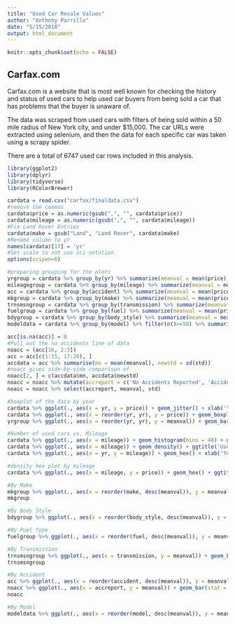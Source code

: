 ```yaml
---
title: "Used Car Resale Values"
author: "Anthony Parrillo"
date: "5/15/2018"
output: html_document
---
```


```r
knitr::opts_chunk$set(echo = FALSE)
```

## Carfax.com

Carfax.com is a website that is most well known for checking the history and status of used cars to help used car buyers from being sold a car that has problems that the buyer is unaware of.

The data was scraped from used cars with filters of being sold within a 50 mile radius of New York city, and under $15,000. The car URLs were extracted using selenium, and then the data for each specific car was taken using a scrapy spider. 

There are a total of 6747 used car rows included in this analysis. 

```r
library(ggplot2)
library(dplyr)
library(tidyverse)
library(RColorBrewer)

cardata = read.csv("carfax/finaldata.csv")
#remove the commas
cardata$price = as.numeric(gsub(",", "", cardata$price))
cardata$mileage = as.numeric(gsub(",", "", cardata$mileage))
#Fix Land Rover Entries
cardata$make = gsub("Land", "Land Rover", cardata$make)
#Rename column to yr
names(cardata)[17] = 'yr'
#Set scale to not use sci notation
options(scipen=6)

#preparing grouping for the plots
yrgroup = cardata %>% group_by(yr) %>% summarize(meanval = mean(price), std = sd(price)) %>% arrange(desc(meanval))
mileagegroup = cardata %>% group_by(mileage) %>% summarize(meanval = mean(price), std = sd(price)) %>% arrange(desc(meanval))
acc = cardata %>% group_by(accident) %>% summarize(meanval = mean(price), std = sd(price))
mkgroup = cardata %>% group_by(make) %>% summarize(meanval = mean(price), std = sd(price)) %>% arrange(desc(meanval))
trnsmsngroup = cardata %>% group_by(transmission) %>% summarize(meanval = mean(price), std = sd(price)) %>% arrange(desc(meanval))
fuelgroup = cardata %>% group_by(fuel) %>% summarize(meanval = mean(price), std = sd(price)) %>% arrange(desc(meanval))
bdygroup = cardata %>% group_by(body_style) %>% summarize(meanval = mean(price), std = sd(price)) %>% arrange(desc(meanval))
modeldata = cardata %>% group_by(model) %>% filter(n()>=50) %>% summarize(number = n(), meanval = mean(price), std = sd(price)) %>% arrange(desc(meanval))

acc[is.na(acc)] = 0
#Pull out the no accidents line of data
noacc = (acc[16, 2:3])
acc = acc[c(1:15, 17:20), ]
accdata = acc %>% summarise(mn = mean(meanval), newstd = sd(std))
#noacc gives side-by-side comparison of 
noacc[2, ] = c(accdata$mn, accdata$newstd)
noacc = noacc %>% mutate(accreport = c('No Accidents Reported', 'Accidents Reported'))
noacc = noacc %>% select(accreport, meanval, std)

#boxplot of the data by year
cardata %>% ggplot(., aes(x = yr, y = price)) + geom_jitter() + xlab('Year') + ylab('Price') + ggtitle("Used Car Resale Data: Price vs. Year")
cardata %>% ggplot(., aes(x = reorder(yr, yr), y = price)) + geom_boxplot() + ggtitle("Used Car Resale Data: Price vs. Year") + theme(axis.text.x = element_text(angle = 90, hjust = 1)) + xlab('Year') + ylab('Selling Price')
yrgroup %>% ggplot(., aes(x = reorder(yr, yr), y = meanval)) + geom_bar(stat = 'identity')+ geom_errorbar(aes(ymin=meanval-std, ymax=meanval+std), width=.1) + geom_point() + ggtitle("Used Car Resale Data: Price vs. Year") + theme(axis.text.x = element_text(angle = 90, hjust = 1)) + xlab('Year') + ylab('Avg. Selling Price')

#Number of used cars vs. Mileage
cardata %>% ggplot(., aes(x = mileage)) + geom_histogram(bins = 40) + ggtitle('Used Cars for Sale by Mileage (6747 total)') + xlab('Mileage') + ylab("Number For Sale") + geom_density(alpha = .2, fill = 'white')
cardata %>% ggplot(., aes(x = mileage)) + geom_density() + ggtitle('Used Cars for Sale by Mileage (6747 total)') + xlab('Mileage') + ylab("Density")
cardata %>% ggplot(., aes(x = yr, y = mileage)) + geom_hex() + xlab('Year') + ylab('Mileage') + ggtitle("Used Car Resale Data: Mileage vs. Year")

#density hex plot by mileage
cardata %>% ggplot(., aes(x = mileage, y = price)) + geom_hex() + ggtitle("Used Car Resale Data: Price vs. Mileage") + xlab('Mileage') + ylab('Selling Price')

#By Make
mkgroup %>% ggplot(., aes(x = reorder(make, desc(meanval)), y = meanval)) + geom_violin() + geom_errorbar(aes(ymin=meanval-std, ymax=meanval+std), width=.1) + geom_point() + ggtitle("Used Car Resale Data: Price vs. Make") + theme(axis.text.x = element_text(angle = 90, hjust = 1)) + xlab('Make') + ylab('Avg. Selling Price')
mkgroup 

#By Body Style 
bdygroup %>% ggplot(., aes(x = reorder(body_style, desc(meanval)), y = meanval)) + geom_bar(stat = "identity") + geom_errorbar(aes(ymin=meanval-std, ymax=meanval+std), width=.1) + geom_point() + ggtitle("Used Car Resale Data: Price vs. Body Style") + xlab('Body Style') + ylab('Avg. Selling Price')

#By Fuel Type
fuelgroup %>% ggplot(., aes(x = reorder(fuel, desc(meanval)), y = meanval)) + geom_bar(stat = "identity") + geom_errorbar(aes(ymin=meanval-std, ymax=meanval+std), width=.1) + geom_point() + ggtitle("Used Car Resale Data: Price vs. Fuel Type") + xlab('Fuel Type') + ylab('Avg. Selling Price')

#By Transmission
trnsmsngroup %>% ggplot(., aes(x = transmission, y = meanval)) + geom_bar(stat = "identity") + geom_errorbar(aes(ymin=meanval-std, ymax=meanval+std), width=.1) + geom_point() + ggtitle("Used Car Resale Data: Price vs. Transmission Type") + xlab('Transmission') + ylab('Avg. Selling Price')
trnsmsngroup

#By Accident
acc %>% ggplot(., aes(x = reorder(accident, desc(meanval)), y = meanval)) + geom_bar(stat = "identity") + geom_errorbar(aes(ymin=meanval-std, ymax=meanval+std), width=.1) + geom_point() + ggtitle("Comparing Used Cars by Title Status") + theme(axis.text.x = element_text(angle = 90, hjust = 1)) + xlab('Title Status') + ylab('Selling Price')
noacc %>% ggplot(., aes(x = accreport, y = meanval)) + geom_bar(stat = "identity") + geom_errorbar(aes(ymin=meanval-std, ymax=meanval+std), width=.1) + geom_point() + ggtitle("Side-by-Side Used Car Accident vs. Non-Accident Comparison") + xlab('') + ylab('Selling Price')
noacc

#By Model
modeldata %>% ggplot(., aes(x = reorder(model, desc(meanval)), y = meanval)) + geom_bar(stat = 'identity')+ geom_errorbar(aes(ymin=meanval-std, ymax=meanval+std), width=.1) + geom_point() + ggtitle("Used Car Resale Data: Price vs. Model (50 or More Data Points)") + theme(axis.text.x = element_text(angle = 90, hjust = 1)) + xlab('Model') + ylab('Avg. Selling Price')
```